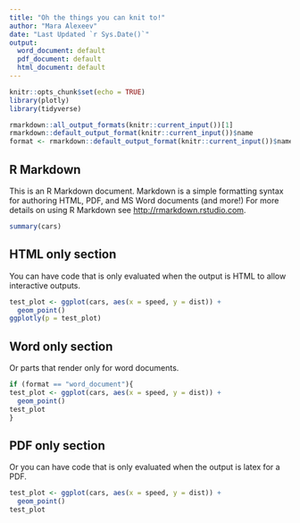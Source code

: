 ```yaml
---
title: "Oh the things you can knit to!"
author: "Mara Alexeev"
date: "Last Updated `r Sys.Date()`"
output:
  word_document: default
  pdf_document: default
  html_document: default
---
```


```r
knitr::opts_chunk$set(echo = TRUE)
library(plotly)
library(tidyverse)

rmarkdown::all_output_formats(knitr::current_input())[1]
rmarkdown::default_output_format(knitr::current_input())$name
format <- rmarkdown::default_output_format(knitr::current_input())$name
```

## R Markdown

This is an R Markdown document. Markdown is a simple formatting syntax for authoring HTML, PDF, and MS Word documents  (and more!) For more details on using R Markdown see <http://rmarkdown.rstudio.com>.


```r
summary(cars)
```

## HTML only section

You can have code that is only evaluated when the output is HTML to allow interactive outputs. 

```r
test_plot <- ggplot(cars, aes(x = speed, y = dist)) +
  geom_point()
ggplotly(p = test_plot)
```

## Word only section

Or parts that render only for word documents.

```r

if (format == "word_document"){
test_plot <- ggplot(cars, aes(x = speed, y = dist)) +
  geom_point()
test_plot
}

```

## PDF only section

Or you can have code that is only evaluated when the output is latex for a PDF. 

```r
test_plot <- ggplot(cars, aes(x = speed, y = dist)) +
  geom_point()
test_plot
```



